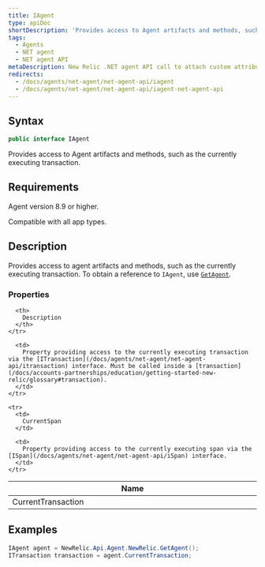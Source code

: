 ```yaml
---
title: IAgent
type: apiDoc
shortDescription: 'Provides access to Agent artifacts and methods, such as the currently executing transaction.'
tags:
  - Agents
  - NET agent
  - NET agent API
metaDescription: New Relic .NET agent API call to attach custom attributes to your transaction data.
redirects:
  - /docs/agents/net-agent/net-agent-api/iagent
  - /docs/agents/net-agent/net-agent-api/iagent-net-agent-api
---
```


## Syntax

```cs
public interface IAgent
```

Provides access to Agent artifacts and methods, such as the currently executing transaction.

## Requirements

Agent version 8.9 or higher.

Compatible with all app types.

## Description

Provides access to agent artifacts and methods, such as the currently executing transaction. To obtain a reference to `IAgent`, use [`GetAgent`](/docs/agents/net-agent/net-agent-api/getagent).

### Properties

<table>
  <thead>
    <tr>
      <th width="25%">
        Name
      </th>

      <th>
        Description
      </th>
    </tr>
  </thead>

  <tbody>
    <tr>
      <td>
        CurrentTransaction
      </td>

      <td>
        Property providing access to the currently executing transaction via the [ITransaction](/docs/agents/net-agent/net-agent-api/itransaction) interface. Must be called inside a [transaction](/docs/accounts-partnerships/education/getting-started-new-relic/glossary#transaction).
      </td>
    </tr>

    <tr>
      <td>
        CurrentSpan
      </td>

      <td>
        Property providing access to the currently executing span via the [ISpan](/docs/agents/net-agent/net-agent-api/iSpan) interface.
      </td>
    </tr>
  </tbody>
</table>

## Examples

```cs
IAgent agent = NewRelic.Api.Agent.NewRelic.GetAgent();
ITransaction transaction = agent.CurrentTransaction;
```
